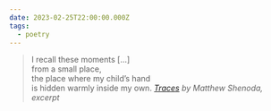 ```yaml
---
date: 2023-02-25T22:00:00.000Z
tags:
  - poetry
---
```

> I recall these moments [...]<br/>
> from a small place,<br/>
> the place where my child’s hand<br/>
> is hidden warmly inside my own.
> <cite><i>[Traces](https://poems.com/poem/traces/)</i> by Matthew Shenoda, excerpt</cite>
